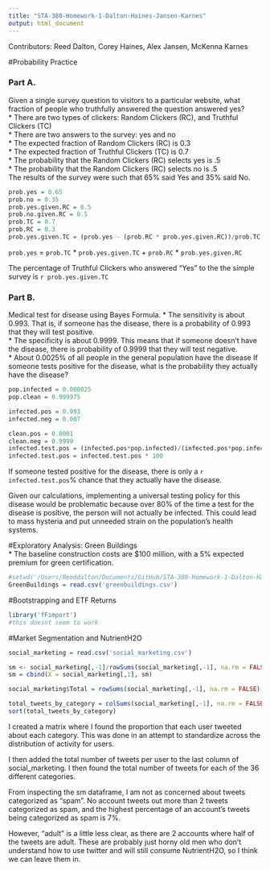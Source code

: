 ```yaml
---
title: "STA-380-Homework-1-Dalton-Haines-Jansen-Karnes"
output: html_document
---
```

Contributors: Reed Dalton, Corey Haines, Alex Jansen, McKenna Karnes

#Probability Practice

### Part A. 
Given a single survey question to visitors to a particular website, what fraction of people who truthfully answered the question answered yes?      
* There are two types of clickers: Random Clickers (RC), and Truthful Clickers (TC)     
* There are two answers to the survey: yes and no   
* The expected fraction of Random Clickers (RC) is 0.3     
* The expected fraction of Truthful Clickers (TC) is 0.7     
* The probability that the Random Clickers (RC) selects yes is .5   
* The probability that the Random Clickers (RC) selects no is .5      
The results of the survey were such that 65% said Yes and 35% said No.          
```r
prob.yes = 0.65
prob.no = 0.35
prob.yes.given.RC = 0.5
prob.no.given.RC = 0.5
prob.TC = 0.7
prob.RC = 0.3
prob.yes.given.TC = (prob.yes - (prob.RC * prob.yes.given.RC))/prob.TC

```
`prob.yes` = `prob.TC` \* `prob.yes.given.TC` + `prob.RC` \* `prob.yes.given.RC`

The percentage of Truthful Clickers who answered "Yes" to the the simple survey is `r prob.yes.given.TC`

### Part B.
Medical test for disease using Bayes Formula. 
* The sensitivity is about 0.993. That is, if someone has the disease, there is a probability of 0.993 that they will test positive.     
* The specificity is about 0.9999. This means that if someone doesn't have the disease, there is probability of 0.9999 that they will test negative.     
* About 0.0025% of all people in the general population have the disease
If someone tests positive for the disease, what is the probability they actually have the disease?

```r
pop.infected = 0.000025
pop.clean = 0.999975

infected.pos = 0.993
infected.neg = 0.007

clean.pos = 0.0001
clean.neg = 0.9999
infected.test.pos = (infected.pos*pop.infected)/(infected.pos*pop.infected + clean.pos*pop.clean)
infected.test.pos = infected.test.pos * 100

```
If someone tested positive for the disease, there is only a `r infected.test.pos`% chance that they actually have the disease.  
 
Given our calculations, implementing a universal testing policy for this disease would be problematic because over 80% of the time a test for the disease is positive, the person will not actually be infected. This could lead to mass hysteria and put unneeded strain on the population's health systems.       

#Exploratory Analysis: Green Buildings     
* The baseline construction costs are $100 million, with a 5% expected premium for green certification.     
```r
#setwd('/Users/Reeddalton/Documents/GitHub/STA-380-Homework-1-Dalton-Haines-Jensen-Karnes')
GreenBuildings = read.csv('greenbuildings.csv')


```

#Bootstrapping and ETF Returns
```r
library('fFimport')
#this doesnt seem to work
```


#Market Segmentation and NutrientH2O
```r
social_marketing = read.csv('social_marketing.csv')

sm <- social_marketing[,-1]/rowSums(social_marketing[,-1], na.rm = FALSE)
sm = cbind(X = social_marketing[,1], sm)

social_marketing$Total = rowSums(social_marketing[,-1], na.rm = FALSE)

total_tweets_by_category = colSums(social_marketing[,-1], na.rm = FALSE)
sort(total_tweets_by_category)
```
I created a matrix where I found the proportion that each user tweeted about each category. This was done in an attempt to standardize across the distribution of activity for users. 

I then added the total number of tweets per user to the last column of social_marketing. I then found the total number of tweets for each of the 36 different categories.  

From inspecting the sm dataframe, I am not as concerned about tweets categorized as "spam". No account tweets out more than 2 tweets categorized as spam, and the highest percentage of an account's tweets being categorized as spam is 7%.   

However, "adult" is a little less clear, as there are 2 accounts where half of the tweets are adult. These are probably just horny old men who don't understand how to use twitter and will still consume NutrientH2O, so I think we can leave them in. 





